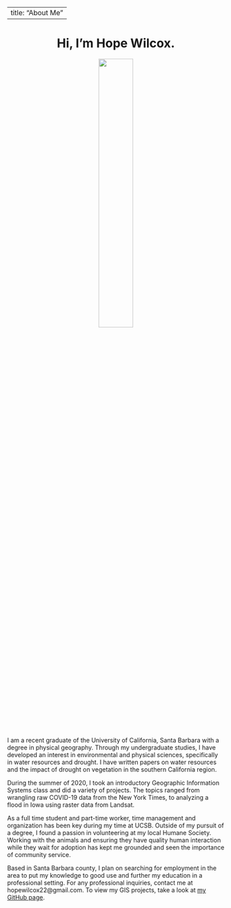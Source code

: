 
---
title: "About Me"
---
  
<center>
# Hi, I'm Hope Wilcox.
</center>
<center>
![](img/hopegrad.jpg){width=40%} 
</center>

I am a recent graduate of the University of California, Santa Barbara with a degree in physical geography. Through my undergraduate studies, I have developed an interest in environmental and physical sciences, specifically in water resources and drought. I have written papers on water resources and the impact of drought on vegetation in the southern California region. 

During the summer of 2020, I took an introductory Geographic Information Systems class and did a variety of projects. The topics ranged from wrangling raw COVID-19 data from the New York Times, to analyzing a flood in Iowa using raster data from Landsat.

As a full time student and part-time worker, time management and organization has been key during my time at UCSB. Outside of my pursuit of a degree, I found a passion in volunteering at my local Humane Society. Working with the animals and ensuring they have quality human interaction while they wait for adoption has kept me grounded and seen the importance of community service.

Based in Santa Barbara county, I plan on searching for employment in the area to put my knowledge to good use and further my education in a professional setting. For any professional inquiries, contact me at hopewilcox22@gmail.com. To view my GIS projects, take a look at [my GitHub page](https://github.com/hopewilcox).
